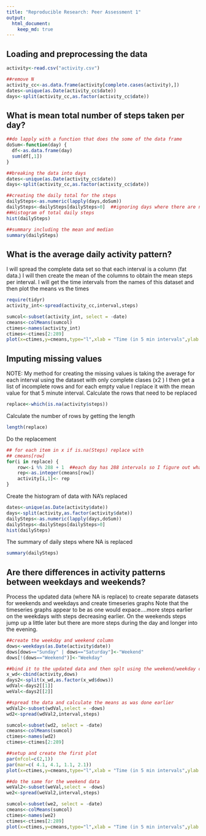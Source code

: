 ```yaml
---
title: "Reproducible Research: Peer Assessment 1"
output: 
  html_document:
    keep_md: true
---
```



## Loading and preprocessing the data

```r
activity<-read.csv("activity.csv")

##remove N
activity_cc<-as.data.frame(activity[complete.cases(activity),])
dates<-unique(as.Date(activity_cc$date))
days<-split(activity_cc,as.factor(activity_cc$date))
```

## What is mean total number of steps taken per day?
```r
##do lapply with a function that does the some of the data frame
doSum<-function(day) {
  df<-as.data.frame(day)
  sum(df[,1])
}

##breaking the data into days
dates<-unique(as.Date(activity_cc$date))
days<-split(activity_cc,as.factor(activity_cc$date))

##creating the daily total for the steps
dailySteps<-as.numeric(lapply(days,doSum))
dailySteps<-dailySteps[dailySteps>0]  ##ignoring days where there are no steps as first and last day is NA
##Histogram of total daily steps
hist(dailySteps)

##summary including the mean and median
summary(dailySteps)


```



## What is the average daily activity pattern?

I will spread the complete data set so that each interval is a column (fat data.)  I will then create the mean of the columns
to obtain the mean steps per interval.  I will get the time intervals from the names of this dataset and then plot the means vs the times

```r
require(tidyr)
activity_int<-spread(activity_cc,interval,steps)

sumcol<-subset(activity_int, select = -date)
cmeans<-colMeans(sumcol)
ctimes<-names(activity_int)
ctimes<-ctimes[2:289]
plot(x=ctimes,y=cmeans,type="l",xlab = "Time (in 5 min intervals",ylab = "Mean Steps", main="Daily Activity Pattern")
```



## Imputing missing values
NOTE: My method for creating the missing values is taking the average for each interval using the dataset with only complete clases (x2
)  I then get a list of incomplete rows and for each empty value I replace it with the mean value for that 5 minute interval.
Calculate the rows that need to be replaced
```R
replace<-which(is.na(activity$steps))
```

Calculate the number of rows by getting the length
```R
length(replace)
```

Do the replacement
```R
## for each item in x if is.na(Steps) replace with
## cmeans[row]
for(i in replace) {
    row<-i %% 288 + 1  ##each day has 288 intervals so I figure out what interval it is using the modulo of 288 +1 (since its base 1)
    rep<-as.integer(cmeans[row])
    activity[i,1]<- rep
}
```

Create the histogram of data with NA's replaced
```R
dates<-unique(as.Date(activity$date))
days<-split(activity,as.factor(activity$date))
dailySteps<-as.numeric(lapply(days,doSum))
dailySteps<-dailySteps[dailySteps>0]
hist(dailySteps)
```

The summary of daily steps where NA is replaced

```r
summary(dailySteps)
```


## Are there differences in activity patterns between weekdays and weekends?

Process the updated data (where NA is replace) to create separate datasets for weekends and weekdays and create timeseries graphs
Note that the timeseries graphs appear to be as one would expace....more steps earlier on the weekdays with steps decreasing earlier.  On the weekends steps jump up a little later but there are more steps during the day and longer into the evening.
```r
##create the weekday and weekend column
dows<-weekdays(as.Date(activity$date))
dows[dows=="Sunday" | dows=="Saturday"]<-"Weekend"
dows[!(dows=="Weekend")]<-"Weekday"

##bind it to the updated data and then splt using the weekend/weekday column as a factor
x_wd<-cbind(activity,dows)
days2<-split(x_wd,as.factor(x_wd$dows))
wdVal<-days2[[1]]
weVal<-days2[[2]]

##spread the data and calculate the means as was done earlier
wdVal2<-subset(wdVal,select = -dows)
wd2<-spread(wdVal2,interval,steps)

sumcol<-subset(wd2, select = -date)
cmeans<-colMeans(sumcol)
ctimes<-names(wd2)
ctimes<-ctimes[2:289]

##setup and create the first plot
par(mfcol=c(2,1))
par(mar=c( 4.1, 4.1, 1.1, 2.1))
plot(x=ctimes,y=cmeans,type="l",xlab = "Time (in 5 min intervals",ylab = "Mean Steps", main = "Weekday Steps",cex.main=.75,cex.axis=0.75,cex.lab=.75)

##do the same for the weekend data
weVal2<-subset(weVal,select = -dows)
we2<-spread(weVal2,interval,steps)

sumcol<-subset(we2, select = -date)
cmeans<-colMeans(sumcol)
ctimes<-names(we2)
ctimes<-ctimes[2:289]
plot(x=ctimes,y=cmeans,type="l",xlab = "Time (in 5 min intervals",ylab = "Mean Steps", main = "Weekend Steps",cex.main=.75,cex.axis=0.75,cex.lab=.75)

```
